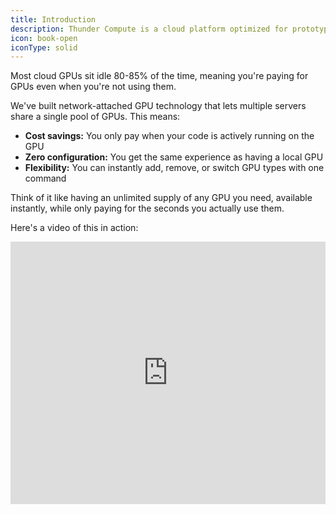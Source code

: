 ```yaml
---
title: Introduction
description: Thunder Compute is a cloud platform optimized for prototyping with GPUs.
icon: book-open
iconType: solid
---
```


Most cloud GPUs sit idle 80-85% of the time, meaning you're paying for GPUs even when you're not using them.

We've built network-attached GPU technology that lets multiple servers share a single pool of GPUs. This means:

*   **Cost savings:** You only pay when your code is actively running on the GPU
*   **Zero configuration:** You get the same experience as having a local GPU
*   **Flexibility:** You can instantly add, remove, or switch GPU types with one command

Think of it like having an unlimited supply of any GPU you need, available instantly, while only paying for the seconds you actually use them.

Here's a video of this in action:

<iframe width="100%" height="420" src="https://www.youtube.com/embed/3OCQQR9o3Vg?si=d2opkAAbemITyS7R" title="YouTube video player" frameborder="0" allow="accelerometer; autoplay; clipboard-write; encrypted-media; gyroscope; picture-in-picture; web-share" referrerpolicy="strict-origin-when-cross-origin" allowfullscreen></iframe>
